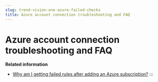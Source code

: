 ```yaml
---
slug: trend-vision-one-azure-failed-checks
title: Azure account connection troubleshooting and FAQ
---
```

# Azure account connection troubleshooting and FAQ

**Related information**

- [Why am I getting failed rules after adding an Azure subscription?](failed-azure-check.mdx)
:::
